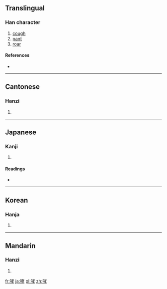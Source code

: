 ==Translingual==

===Han character===
{{Han char|rn=30|rad=口|as=07|sn=10|four=6404<sub>7</sub>|canj=口十大木 (RJKD)}}

# [[cough]]
# [[pant]]
# [[roar]]

====References====
* {{Han ref|kx=0190.260|dkj=03659|dj=0410.070|hdz=10625.040|uh=54EE|ud=21742|bh=ADFD|bd=44541}}

----

==Cantonese==

===Hanzi===
{{yue-hanzi|jyut=|y=haau1}}

# {{defn|Cantonese|sort=口07}}

----

==Japanese==

===Kanji===
{{ja-kanji|grade=|rs=口07}}

# {{defn|Japanese|sort=口07}}

====Readings====
* {{ja-readings|on=[[こう]] (kō)|kun=[[ほえる]] (hoeru)}}

----

==Korean==

===Hanja===
{{ko-hanja|hangeul=효|rv=hyo|mr=hyo}}

# {{defn|Korean|sort=口07}}

----

==Mandarin==

===Hanzi===
{{cmn-hanzi|pin=[[xiāo]] ([[xiao1]])|wg=hsiao<sup>1</sup>}}

# {{defn|Mandarin|sort=口07}}

[[fr:哮]]
[[ja:哮]]
[[pl:哮]]
[[zh:哮]]